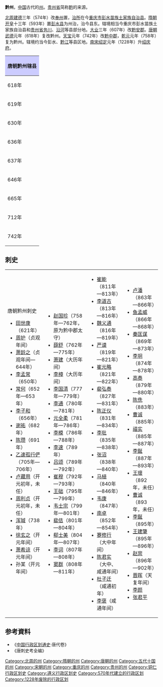 {{for|辽朝在辽宁西部的黔州|黔州 (辽朝)}}
'''黔州'''，[[中国|中国]]古代的[[州|州]]。[[贵州省|贵州省]]简称[[黔|黔]]的来源。

[[北周|北周]][[建德_(北周)|建德]]三年（574年）改[[奉州_(北周)|奉州]]置，[[治所|治所]]在今[[重庆市|重庆市]][[彭水苗族土家族自治县|彭水苗族土家族自治县]]。[[隋朝|隋朝]][[开皇|开皇]]十三年（593年）置[[彭水县|彭水县]]为州治，治今县东。辖境相当今重庆市彭水苗族土家族自治县和[[贵州省|贵州省]][[务川仡佬族苗族自治县|务川]]、[[沿河土家族自治县|沿河]]等县部分地。[[大业_(年号)|大业]]三年（607年）改[[黔安郡|黔安郡]]。[[唐朝|唐朝]][[武德|武德]]元年（618年）复改黔州。[[天宝_(唐朝)|天宝]]元年（742年）改[[黔中郡_(唐朝)|黔中郡]]，[[乾元_(唐朝)|乾元]]元年（758年）复为黔州。辖境约当今彭水、[[黔江|黔江]]等县区地。[[南宋|南宋]][[绍定|绍定]]元年（1228年）升[[绍庆府|绍庆府]]。
{| align=center class="wikitable" style="width:600px; text-align:center"
|-
!colspan="2" style="background:#ccccff"|'''唐朝黔州辖县'''
|-
|618年||[[彭水县|彭水县]]、[[都上县|都上县]]、[[信安县|信安县]]、[[石城县|石城县]]（今[[重庆市|重庆市]][[黔江区|黔江区]][[舟白街道|舟白街道]]茶树坝村老鹰关）
|-
|619年||[[彭水县|彭水县]]、[[都上县|都上县]]、[[石城县|石城县]]（[[信安县|信安县]]改属义州，增设[[盈隆县|盈隆县]]（今重庆市[[彭水县|彭水县]][[鹿角镇|鹿角镇]]西岸鹿角村）、[[洪杜县|洪杜县]]（移治今[[贵州省|贵州省]][[沿河县|沿河县]][[塘坝乡|塘坝乡]]构皮村）、[[相永县|相永县]]、[[万资县|万资县]]）
|-
|630年||[[彭水县|彭水县]]（移治今[[重庆市|重庆市]][[彭水县|彭水县]][[汉葭镇|汉葭镇]]）、[[石城县|石城县]]（移治今重庆市黔江区舟白街道湾塘村）、[[洪杜县|洪杜县]]（移治今贵州省沿河县[[洪渡镇|洪渡镇]]）、[[盈隆县|盈隆县]]（[[相永县|相永县]]、[[万资县|万资县]]改属思州，[[都上县|都上县]]改属夷州）
|-
|636年||[[彭水县|彭水县]]、[[石城县|石城县]]、[[盈隆县|盈隆县]]（移治今贵州省[[务川县|务川县]][[濯水镇|濯水镇]]）、[[洪杜县|洪杜县]]（增[[高富县|高富县]]）
|-
|637年||[[彭水县|彭水县]]、[[石城县|石城县]]、[[盈隆县|盈隆县]]、[[洪杜县|洪杜县]]（增[[信宁县|信宁县]]（今重庆市[[武隆县|武隆县]][[江口镇_(重庆市)|江口镇]]），[[高富县|高富县]]改属夷州）
|-
|646年||[[彭水县|彭水县]]、[[石城县|石城县]]、[[盈隆县|盈隆县]]、[[洪杜县|洪杜县]]、[[信宁县|信宁县]]（增[[都濡县|都濡县]]）
|-
|665年||[[彭水县|彭水县]]、[[石城县|石城县]]、[[盈隆县|盈隆县]]、[[洪杜县|洪杜县]]（移治今重庆市[[酉阳县|酉阳县]][[龚滩镇|龚滩镇]]）、[[信宁县|信宁县]]、[[都濡县|都濡县]]
|-
|712年||[[彭水县|彭水县]]、[[石城县|石城县]]、[[盈隆县|盈隆县]]（增[[盈川县|盈川县]]）、[[洪杜县|洪杜县]]、[[信宁县|信宁县]]、[[都濡县|都濡县]]
|-
|742年||[[彭水县|彭水县]]、[[石城县|石城县]]（改名[[黔江县|黔江县]]）、[[盈川县|盈川县]]（改名[[洋水县|洋水县]]）、[[洪杜县|洪杜县]]、[[信宁县|信宁县]]、[[都濡县|都濡县]]
|}
== 刺史 ==
{|
|valign=top|
;唐朝黔州刺史
*[[田世康|田世康]]（621年）
*[[周护|周护]]（贞观年间）
*[[萧龄之|萧龄之]]（贞观年间—644年）
*[[李孟常|李孟常]]（650年）
*[[常何|常何]]（652年—653年）
*[[李子和|李子和]]（656年）
*[[谢祐|谢祐]]（682年）
*[[陈瓒|陈瓒]]（691年）
*[[乙速孤行俨|乙速孤行俨]]（705年—706年）
*[[卢藏用|卢藏用]]（开元初年，未任）
*[[周利贞|周利贞]]（开元初年，未任）
*[[浑瑊|浑瑊]]（738年）
*[[徐玄之|徐玄之]]（开元年间）
*[[萧希谅|萧希谅]]（开元年间）
*孙某（开元年间）
|valign=top|
*[[赵国珍|赵国珍]]（758年—762年，原为黔中郡太守）
*[[薛舒|薛舒]]（762年—775年）
*[[萧建|萧建]]（大历年间）
*[[李樟|李樟]]（大历年间）
*[[李国清|李国清]]（777年—779年）
*[[李通|李通]]（780年—781年）
*[[元全柔|元全柔]]（781年—786年）
*[[李模|李模]]（786年—788年）
*[[李速|李速]]（789年）
*[[吕颂|吕颂]]（789年—792年）
*[[崔穆|崔穆]]（792年—793年）
*[[王础|王础]]（795年—799年）
*[[韦士宗|韦士宗]]（799年—801年）
*[[裴佶|裴佶]]（801年—804年）
*[[郗士美|郗士美]]（804年—807年）
*[[李词|李词]]（807年—808年）
*[[窦群|窦群]]（808年—811年）
|valign=top|
*[[崔能|崔能]]（811年—813年）
*[[李道古|李道古]]（813年—816年）
*[[魏义通|魏义通]]（816年—819年）
*[[严谟|严谟]]（819年—821年）
*[[崔元略|崔元略]]（821年—822年）
*[[裴弘泰|裴弘泰]]（827年—831年）
*[[陈正仪|陈正仪]]（831年—834年）
*[[李玭|李玭]]（835年—838年）
*[[张沼|张沼]]（838年—840年）
*[[马植|马植]]（840年—846年）
*[[韦康|韦康]]（847年）
*[[南卓|南卓]]（852年—854年）
*[[蹇修行|蹇修行]]（大中年间）
*[[陈君实|陈君实]]（大中、咸通年间）
*[[杜子迁|杜子迁]]（咸通初年）
*[[李褒|李褒]]（咸通年间）
|valign=top|
*[[卢潘|卢潘]]（863年—866年）
*[[鱼孟威|鱼孟威]]（866年—868年）
*[[秦匡谋|秦匡谋]]（869年—873年）
*[[李坰|李坰]]（874年—878年）
*[[高泰|高泰]]（879年—880年）
*[[陈侁|陈侁]]（883年）
*[[曹诚|曹诚]]（885年）
*[[禧实|禧实]]（885年—887年）
*[[李鋋|李鋋]]（887年—893年）
*[[王瓌|王瓌]]（892年，未任）
*[[曹诚|曹诚]]（893年，未任）
*[[李鋋|李鋋]]（895年）
*[[王建肇|王建肇]]（895年—896年）
*[[赵崇|赵崇]]（896年—902年）
*[[晋晖|晋晖]]（天复年间）
*[[李颜|李颜]]
*[[张君平|张君平]]
|}

== 参考資料 ==
* 《[[中国行政区划通史|中国行政区划通史]]·唐代卷》
* 《唐刺史考全编》
{{隋朝行政區劃|nocat}}
{{唐朝行政區劃|nocat}}
{{五代行政區劃|nocat}}
{{十國行政區劃|nocat}}
{{北宋行政区划|nocat}}
{{南宋行政区划|nocat}}

[[Category:北周的州|Category:北周的州]]
[[Category:隋朝的州|Category:隋朝的州]]
[[Category:唐朝的州|Category:唐朝的州]]
[[Category:五代十国的州|Category:五代十国的州]]
[[Category:宋朝的州|Category:宋朝的州]]
[[Category:重庆的州|Category:重庆的州]]
[[Category:贵州的州|Category:贵州的州]]
[[Category:铜仁行政区划史|Category:铜仁行政区划史]]
[[Category:遵义行政区划史|Category:遵义行政区划史]]
[[Category:570年代建立的行政区划|Category:570年代建立的行政区划]]
[[Category:1228年废除的行政区划|Category:1228年废除的行政区划]]